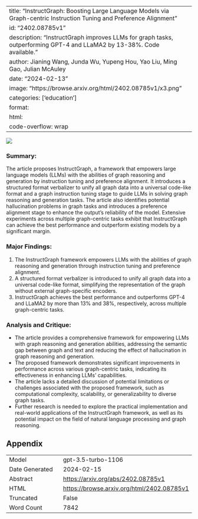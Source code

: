 
---
title: "InstructGraph: Boosting Large Language Models via Graph-centric Instruction Tuning and Preference Alignment"
id: "2402.08785v1"
description: "InstructGraph improves LLMs for graph tasks, outperforming GPT-4 and LLaMA2 by 13-38%. Code available."
author: Jianing Wang, Junda Wu, Yupeng Hou, Yao Liu, Ming Gao, Julian McAuley
date: "2024-02-13"
image: "https://browse.arxiv.org/html/2402.08785v1/x3.png"
categories: ['education']
format:
  html:
    code-overflow: wrap
---

![](https://browse.arxiv.org/html/2402.08785v1/x3.png)

### **Summary:**
The article proposes InstructGraph, a framework that empowers large language models (LLMs) with the abilities of graph reasoning and generation by instruction tuning and preference alignment. It introduces a structured format verbalizer to unify all graph data into a universal code-like format and a graph instruction tuning stage to guide LLMs in solving graph reasoning and generation tasks. The article also identifies potential hallucination problems in graph tasks and introduces a preference alignment stage to enhance the output's reliability of the model. Extensive experiments across multiple graph-centric tasks exhibit that InstructGraph can achieve the best performance and outperform existing models by a significant margin.

### **Major Findings:**
1. The InstructGraph framework empowers LLMs with the abilities of graph reasoning and generation through instruction tuning and preference alignment.
2. A structured format verbalizer is introduced to unify all graph data into a universal code-like format, simplifying the representation of the graph without external graph-specific encoders.
3. InstructGraph achieves the best performance and outperforms GPT-4 and LLaMA2 by more than 13% and 38%, respectively, across multiple graph-centric tasks.

### **Analysis and Critique:**
- The article provides a comprehensive framework for empowering LLMs with graph reasoning and generation abilities, addressing the semantic gap between graph and text and reducing the effect of hallucination in graph reasoning and generation.
- The proposed framework demonstrates significant improvements in performance across various graph-centric tasks, indicating its effectiveness in enhancing LLMs' capabilities.
- The article lacks a detailed discussion of potential limitations or challenges associated with the proposed framework, such as computational complexity, scalability, or generalizability to diverse graph tasks.
- Further research is needed to explore the practical implementation and real-world applications of the InstructGraph framework, as well as its potential impact on the field of natural language processing and graph reasoning.

## Appendix

|          |          |
|----------|----------|
| Model     | gpt-3.5-turbo-1106       |
| Date Generated     | 2024-02-15       |
| Abstract | [https://arxiv.org/abs/2402.08785v1](https://arxiv.org/abs/2402.08785v1)        |
| HTML     | [https://browse.arxiv.org/html/2402.08785v1](https://browse.arxiv.org/html/2402.08785v1)       |
| Truncated       | False       |
| Word Count       | 7842       |